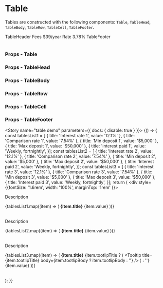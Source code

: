 
<Meta title="Components|Table" component={Table} />

# Table

Tables are constructed with the following components: `Table`, `TableHead`, `TableBody`, `TableRow`, `TableCell`, `TableFooter`.

<Preview>
  <Story name="table">
    <FluidContainer>
      <Row>
        <Column>
          <div style={{fontSize: '1.6rem'}}>
            <Table ariaLabel="simple table" size="small" ariaDescribedby="IDREF" className="table-className">
              <TableHead>
                <TableRow>
                  <TableCell colspan={2}>TableHeader</TableCell>
                </TableRow>
              </TableHead>
              <TableBody>
                <TableRow>
                  <TableCell align="left" component="th">Fees</TableCell>
                  <TableCell align="left">$39/year</TableCell>
                </TableRow>
                <TableRow>
                  <TableCell align="left" component="th">Rate</TableCell>
                  <TableCell align="left">3.78%</TableCell>
                </TableRow>
              </TableBody>
              <TableFooter>
                <TableRow>
                 <TableCell colspan={2}>TableFooter</TableCell>
                </TableRow>
              </TableFooter>
            </Table>
          </div>
       </Column>
      </Row>
    </FluidContainer>
  </Story>
</Preview>

### Props - Table

<Props of={Table} />

### Props - TableHead

<Props of={TableHead} />

### Props - TableBody

<Props of={TableBody} />

### Props - TableRow

<Props of={TableRow} />

### Props - TableCell

<Props of={TableCell} />

### Props - TableFooter

<Props of={TableFooter} />

<Story name="table demo" parameters={{ docs: { disable: true } }}>
  {() => {
    const tablesList1 = [
      { title: 'Interest rate 1', value: '12.1%' },
      { title: 'Comparison rate 1', value: '7.54%' },
      { title: 'Min deposit 1', value: '$5,000' },
      { title: 'Max deposit 1', value: '$50,000' },
      {
        title: 'Interest paid 1',
        value: 'Weekly, fortnightly',
      }];
    const tablesList2 = [
      { title: 'Interest rate 2', value: '12.1%' },
      { title: 'Comparison rate 2', value: '7.54%' },
      { title: 'Min deposit 2', value: '$5,000' },
      { title: 'Max deposit 2', value: '$50,000' },
      {
        title: 'Interest paid 2',
        value: 'Weekly, fortnightly',
      }];
    const tablesList3 = [
      { title: 'Interest rate 3', value: '12.1%' },
      { title: 'Comparison rate 3', value: '7.54%' },
      { title: 'Min deposit 3', value: '$5,000' },
      { title: 'Max deposit 3', value: '$50,000' },
      {
        title: 'Interest paid 3',
        value: 'Weekly, fortnightly',
      }];
    return (
      <div style={{fontSize: '1.6rem', width: '100%', marginTop: '1rem' }}>
        <Container>
          <Row className="row-view">
            <Column cols="4" sm="12" md="4">
              <Container>
                <Row className="row-view">
                  <Column cols="11">
                    <p className="manor-subtitle2 mb-20">Description</p>
                    <Table ariaLabel="simple table" size="small" ariaDescribedby="IDREF" className="table-className">
                      <TableBody>
                        {tablesList1.map((item) => (
                          <TableRow key={item.title}>
                            <TableCell align="left" component="th" padding="none">
                              <strong>{item.title}</strong>
                            </TableCell>
                            <TableCell align="left">{item.value}</TableCell>
                          </TableRow>
                        ))}
                      </TableBody>
                    </Table>
                    <Separator />
                  </Column>
                  <Column cols="1" className="items-baseline"><Separator type="vertical" /></Column>
                </Row>
              </Container>
            </Column>
            <Column cols="4" sm="12" md="4">
              <Container>
                <Row className="row-view">
                  <Column cols="11">
                    <p className="manor-subtitle2 mb-20">Description</p>
                    <Table ariaLabel="simple table" size="small" ariaDescribedby="IDREF" className="table-className">
                      <TableBody>
                        {tablesList2.map((item) => (
                          <TableRow key={item.title}>
                            <TableCell align="left" component="th" padding="none">
                              <strong>{item.title}</strong>
                            </TableCell>
                            <TableCell align="left">{item.value}</TableCell>
                          </TableRow>
                        ))}
                      </TableBody>
                    </Table>
                    <Separator />
                  </Column>
                  <Column cols="1" className="items-baseline"><Separator type="vertical" /></Column>
                </Row>
              </Container>
            </Column>
            <Column cols="4" sm="12" md="4">
              <Container>
                <Row className="row-view">
                  <Column cols="11">
                    <p className="manor-subtitle2 mb-20">Description</p>
                    <Table ariaLabel="simple table" size="small" ariaDescribedby="IDREF" className="table-className">
                      <TableBody>
                        {tablesList3.map((item) => (
                          <TableRow key={item.title} hover>
                            <TableCell align="left" component="th" padding="none">
                              <strong>{item.title}</strong>
                              {item.tootlipTitle
                                ? (
                                  <Tooltip title={item.tootlipTitle} body={item.tootlipBody ? item.tootlipBody : ''} />
                                )
                                : ''}
                            </TableCell>
                            <TableCell align="left">{item.value}</TableCell>
                          </TableRow>
                        ))}
                      </TableBody>
                    </Table>
                    <Separator />
                  </Column>
                </Row>
              </Container>
            </Column>
          </Row>
        </Container>
      </div>
    );
  }}
</Story>
